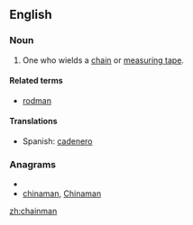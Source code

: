 ==English==

===Noun===
{{en-noun|sg=[[chain]][[man]]|pl=chainmen}}

# {{surveying}} One who wields a [[chain]] or [[measuring tape]].

====Related terms====
* [[rodman]]

====Translations====
{{trans-top|one who wields a chain}}
* Spanish: [[cadenero]]
{{trans-mid}}
{{trans-bottom}}

===Anagrams===
* {{alphagram|aachimnn}}
* [[chinaman#English|chinaman]], [[Chinaman#English|Chinaman]]


[[zh:chainman]]